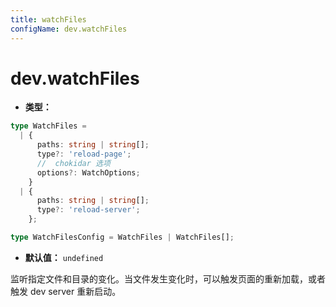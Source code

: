 ```yaml
---
title: watchFiles
configName: dev.watchFiles
---
```


# dev.watchFiles

- **类型：**

```ts
type WatchFiles =
  | {
      paths: string | string[];
      type?: 'reload-page';
      //  chokidar 选项
      options?: WatchOptions;
    }
  | {
      paths: string | string[];
      type?: 'reload-server';
    };

type WatchFilesConfig = WatchFiles | WatchFiles[];
```

- **默认值：** `undefined`

监听指定文件和目录的变化。当文件发生变化时，可以触发页面的重新加载，或者触发 dev server 重新启动。


<RsbuildConfig configName="dev.watchFiles" />
